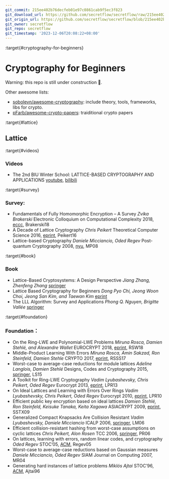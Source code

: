 ```yaml
---
git_commit: 215ee402b76decfeb01e97c0861cab9f5ec3f823
git_download_url: https://github.com/secretflow/secretflow/raw/215ee402b76decfeb01e97c0861cab9f5ec3f823/docs/awesome-pets/tutorials/crypto-beginner.md
git_origin_url: https://github.com/secretflow/secretflow/blob/215ee402b76decfeb01e97c0861cab9f5ec3f823/docs/awesome-pets/tutorials/crypto-beginner.md
git_owner: secretflow
git_repo: secretflow
git_timestamp: '2023-12-06T20:08:22+08:00'
---
```


:target{#cryptography-for-beginners}

# Cryptography for Beginners

Warning: this repo is still under construction 🚧.

Other awesome lists:

- [sobolevn/awesome-cryptography](https://github.com/sobolevn/awesome-cryptography): include theory, tools, frameworks, libs for crypto.
- [pFarb/awesome-crypto-papers](https://github.com/pFarb/awesome-crypto-papers): traiditional crypto papers

:target{#lattice}

## Lattice

:target{#videos}

### Videos

- The 2nd BIU Winter School: LATTICE-BASED CRYPTOGRAPHY AND APPLICATIONS
  [youtube](https://www.youtube.com/watch?v=4ulHOV8iLls), [bilibili](https://www.bilibili.com/video/BV1hy4y1Y7bU?p=1\&amp;vd_source=98ba517588b869cd91153ae00ae5d453)

:target{#survey}

### Survey:

- Fundamentals of Fully Homomorphic Encryption – A Survey
  <em>Zvika Brakerski</em>
  Electronic Colloquium on Computational Complexity 2018, [eccc](https://eccc.weizmann.ac.il/report/2018/125/), Brakerski18
- A Decade of Lattice Cryptography
  <em>Chris Peikert</em>
  Theoretical Computer Science 2016, [eprint](https://eprint.iacr.org/2015/939.pdf), Peikert16
- Lattice-based Cryptography
  <em>Daniele Micciancio, Oded Regev</em>
  Post-quantum Cryptography 2008, [nyu](https://cims.nyu.edu/~regev/papers/pqc.pdf), MP08

:target{#book}

### Book

- Lattice-Based Cryptosystems: A Design Perspective
  <em>Jiang Zhang, Zhenfeng Zhang</em>
  [springer](https://link.springer.com/book/10.1007/978-981-15-8427-5)
- Lattice Based Cryptography for Beginners
  <em>Dong Pyo Chi, Jeong Woon Choi, Jeong San Kim, and Taewan Kim</em>
  [eprint](https://eprint.iacr.org/2015/938.pdf)
- The LLL Algorithm: Survey and Applications
  <em>Phong Q. Nguyen, Brigitte Vallée</em>
  [springer](https://link.springer.com/book/10.1007/978-3-642-02295-1)

:target{#foundation}

### Foundation：

- On the Ring-LWE and Polynomial-LWE Problems
  <em>Miruna Rosca, Damien Stehlé, and Alexandre Wallet</em>
  EUROCRYPT 2018, [eprint](https://eprint.iacr.org/2018/170.pdf), RSW18
- Middle-Product Learning With Errors
  <em>Miruna Rosca, Amin Sakzad, Ron Steinfeld, Damien Stehle</em>
  CRYPTO 2017, [eprint](https://eprint.iacr.org/2017/628.pdf), RSSS17
- Worst-case to average-case reductions for module lattices
  <em>Adeline Langlois, Damien Stehlé</em>
  Designs, Codes and Cryptography 2015, [springer](https://link.springer.com/article/10.1007/s10623-014-9938-4), LS15
- A Toolkit for Ring-LWE Cryptography
  <em>Vadim Lyubashevsky, Chris Peikert, Oded Regev</em>
  Eurocrypt 2013, [eprint](https://eprint.iacr.org/2013/293.pdf), LPR13
- On Ideal Lattices and Learning with Errors Over Rings
  <em>Vadim Lyubashevsky, Chris Peikert, Oded Regev</em>
  Eurocrypt 2010, [eprint](https://eprint.iacr.org/2012/230.pdf), LPR10
- Efficient public key encryption based on ideal lattices
  <em>Damien Stehlé, Ron Steinfeld, Keisuke Tanaka, Keita Xagawa</em>
  ASIACRYPT 2009, [eprint](https://eprint.iacr.org/2009/285.pdf), SSTX09
- Generalized Compact Knapsacks Are Collision Resistant
  <em>Vadim Lyubashevsky, Daniele Micciancio</em>
  ICALP 2006, [springer](https://link.springer.com/chapter/10.1007/11787006_13), LM06
- Efficient collision-resistant hashing from worst-case assumptions on cyclic lattices
  <em>Chris Peikert, Alon Rosen</em>
  TCC 2006, [springer](https://link.springer.com/chapter/10.1007/11681878_8), PR06
- On lattices, learning with errors, random linear codes, and cryptography
  <em>Oded Regev</em>
  STOC’05, [ACM](https://dl.acm.org/doi/10.1145/1060590.1060603), Regev05
- Worst-case to average-case reductions based on Gaussian measures
  <em>Daniele Micciancio, Oded Regev</em>
  SIAM Journal on Computing 2007, MR04
- Generating hard instances of lattice problems
  <em>Miklós Ajtai</em>
  STOC’96, [ACM](https://dl.acm.org/doi/10.1145/237814.237838), Ajtai96
